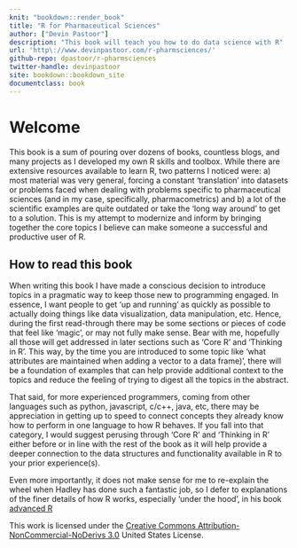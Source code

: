 ```yaml
---
knit: "bookdown::render_book"
title: "R for Pharmaceutical Sciences"
author: ["Devin Pastoor"]
description: "This book will teach you how to do data science with R"
url: 'http\://www.devinpastoor.com/r-pharmsciences/'
github-repo: dpastoor/r-pharmsciences
twitter-handle: devinpastoor
site: bookdown::bookdown_site
documentclass: book
---
```


# Welcome {-}


This book is a sum of pouring over dozens of books, countless blogs, and many projects as I developed my own R skills and toolbox. While there are extensive resources available to learn R, two patterns I noticed were: a) most material was very general, forcing a constant 'translation' into datasets or problems faced when dealing with problems specific to pharmaceutical sciences (and in my case, specifically, pharmacometrics) and b) a lot of the scientific examples are quite outdated or take the 'long way around' to get to a solution. This is my attempt to modernize and inform by bringing together the core topics I believe can make someone a successful and productive user of R. 


## How to read this book

When writing this book I have made a conscious decision to introduce
topics in a pragmatic way to keep those new to programming engaged. In essence, I want people to get 'up and running' as quickly as possible to actually doing things like data visualization, data manipulation, etc. Hence, during the first read-through there may be some sections or pieces of code that feel like 'magic', or may not fully make sense. Bear with me, hopefully all those will get addressed in later sections such as 'Core R' and 'Thinking in R'. This way, by the time you are introduced to some topic like 'what attributes are maintained when adding a vector to a data frame)', there will be a foundation of examples that can help provide additional context to the topics and reduce the feeling of trying to digest all the topics in the abstract. 

That said, for more experienced programmers, coming from other languages such as python, javascript, c/c++, java, etc, there may be appreciation in getting up to speed to connect concepts they already know how to perform in one language to how R behaves. If you fall into that category, I would suggest perusing through 'Core R' and 'Thinking in R' either before or in line with the rest of the book as it will help provide a deeper connection to the data structures and functionality available in R to your prior experience(s).

Even more importantly, it does not make sense for me to re-explain the wheel when Hadley has done such a fantastic job, so I defer to explanations of the finer details of how R works, especially 'under the hood', in his book [advanced R](http://adv-r.had.co.nz/)

This work is licensed under the [Creative Commons Attribution-NonCommercial-NoDerivs 3.0](http://creativecommons.org/licenses/by-nc-nd/3.0/us/) United States License. 

